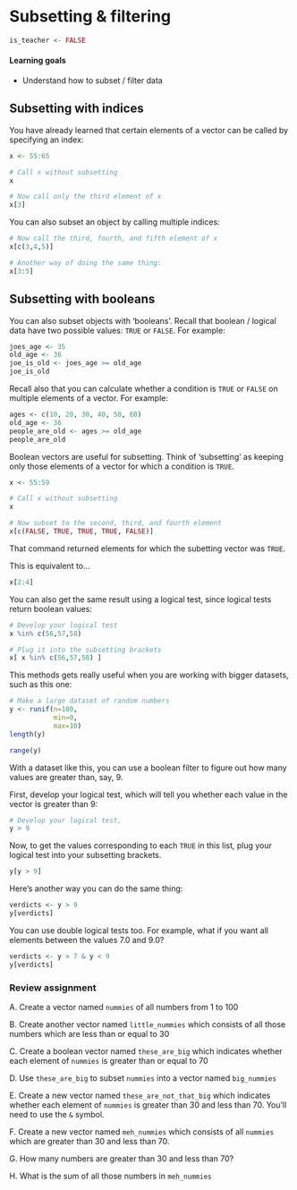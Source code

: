 # Subsetting & filtering {#subsetting}

```r
is_teacher <- FALSE
```

#### Learning goals {-}

* Understand how to subset / filter data

## Subsetting with indices {-}

You have already learned that certain elements of a vector can be called by specifying an index:

```r
x <- 55:65

# Call x without subsetting
x
```

```r
# Now call only the third element of x
x[3]
```

You can also subset an object by calling multiple indices:

```r
# Now call the third, fourth, and fifth element of x
x[c(3,4,5)]
```

```r
# Another way of doing the same thing:
x[3:5]
```

## Subsetting with booleans {-}

You can also subset objects with 'booleans'. Recall that boolean / logical data have two possible values: `TRUE` or `FALSE`. For example:

```r
joes_age <- 35
old_age <- 36
joe_is_old <- joes_age >= old_age
joe_is_old
```

Recall also that you can calculate whether a condition is `TRUE` or `FALSE` on multiple elements of a vector. For example:

```r
ages <- c(10, 20, 30, 40, 50, 60)
old_age <- 36
people_are_old <- ages >= old_age
people_are_old
```

Boolean vectors are useful for subsetting. Think of 'subsetting' as keeping only those elements of a vector for which a condition is `TRUE`. 

```r
x <- 55:59

# Call x without subsetting
x
```

```r
# Now subset to the second, third, and fourth element
x[c(FALSE, TRUE, TRUE, TRUE, FALSE)]
```

That command returned elements for which the subetting vector was `TRUE`. 

This is equivalent to...

```r
x[2:4]
```

You can also get the same result using a logical test, since logical tests return boolean values:

```r
# Develop your logical test
x %in% c(56,57,58)

# Plug it into the subsetting brackets
x[ x %in% c(56,57,58) ]
```

This methods gets really useful when you are working with bigger datasets, such as this one:

```r
# Make a large dataset of random numbers
y <- runif(n=100,
           min=0,
           max=10)
length(y)
```

```r
range(y)
```

With a dataset like this, you can use a boolean filter to figure out how many values are greater than, say, 9.

First, develop your logical test, which will tell you whether each value in the vector is greater than 9:

```r
# Develop your logical test,
y > 9
```

Now, to get the values corresponding to each `TRUE` in this list, plug your logical test into your subsetting brackets.

```r
y[y > 9]
```

Here's another way you can do the same thing:

```r
verdicts <- y > 9
y[verdicts]
```

You can use double logical tests too. For example, what if you want all elements between the values 7.0 and 9.0?

```r
verdicts <- y > 7 & y < 9
y[verdicts]
```

### Review assignment {-}

A. Create a vector named `nummies` of all numbers from 1 to 100

B. Create another vector named `little_nummies` which consists of all those numbers which are less than or equal to 30

C. Create a boolean vector named `these_are_big` which indicates whether each element of `nummies` is greater than or equal to 70

D. Use `these_are_big` to subset `nummies` into a vector named `big_nummies`

E. Create a new vector named `these_are_not_that_big` which indicates whether each element of `nummies` is greater than 30 and less than 70. You'll need to use the `&` symbol.

F. Create a new vector named `meh_nummies` which consists of all `nummies` which are greater than 30 and less than 70.

G. How many numbers are greater than 30 and less than 70?

H. What is the sum of all those numbers in `meh_nummies`
